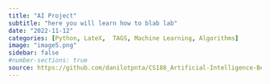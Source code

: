 ```yaml
---
title: "AI Project"
subtitle: "here you will learn how to blab lab"
date: "2022-11-12"
categories: [Python, LateX,  TAGS, Machine Learning, Algorithms]
image: "image5.png"
sidebar: false
#number-sections: true
source: https://github.com/danilotpnta/CS188_Artificial-Intelligence-Berkeley
---
```







